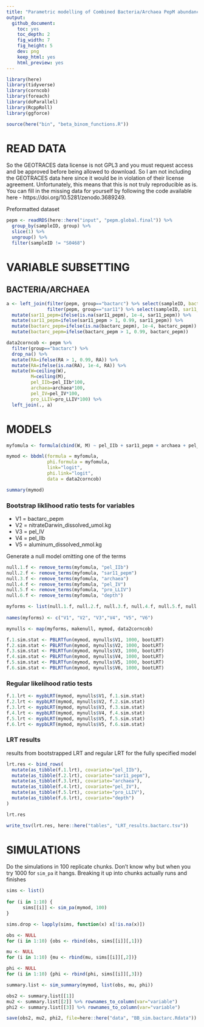 ```yaml
---
title: "Parametric modelling of Combined Bacteria/Archaea PepM abundance using top 5 environmental covariates identified using RFR"
output:   
  github_document:
    toc: yes
    toc_depth: 2
    fig_width: 7
    fig_height: 5
    dev: png
    keep_html: yes
    html_preview: yes
---
```


```r
library(here)
library(tidyverse)
library(corncob)
library(foreach)
library(doParallel)
library(RcppRoll)
library(ggforce)
```

```r
source(here("bin", "beta_binom_functions.R"))
```

# READ DATA
So the GEOTRACES data license is not GPL3 and you must request access and be approved before being allowed to download. So I am not including the GEOTRACES data here since it would be in violation of their license agreement. Unfortunately, this means that this is not truly reproducible as is. You can fill in the missing data for yourself by following the code available here - https://doi.org/10.5281/zenodo.3689249.

Preformatted dataset
```r
pepm <- readRDS(here::here("input", "pepm.global.final")) %>%
  group_by(sampleID, group) %>% 
  slice(1) %>%
  ungroup() %>%
  filter(sampleID != "S0468")
```

# VARIABLE SUBSETTING
## BACTERIA/ARCHAEA
```r
a <- left_join(filter(pepm, group=="bactarc") %>% select(sampleID, bactarc_pepm=RA),
               filter(pepm, group=="sar11") %>% select(sampleID, sar11_pepm=RA)) %>%
  mutate(sar11_pepm=ifelse(is.na(sar11_pepm), 1e-4, sar11_pepm)) %>%
  mutate(sar11_pepm=ifelse(sar11_pepm > 1, 0.99, sar11_pepm)) %>%
  mutate(bactarc_pepm=ifelse(is.na(bactarc_pepm), 1e-4, bactarc_pepm)) %>%
  mutate(bactarc_pepm=ifelse(bactarc_pepm > 1, 0.99, bactarc_pepm))

data2corncob <- pepm %>%
  filter(group=="bactarc") %>%
  drop_na() %>%
  mutate(RA=ifelse(RA > 1, 0.99, RA)) %>%
  mutate(RA=ifelse(is.na(RA), 1e-4, RA)) %>%
  mutate(W=ceiling(W),
         M=ceiling(M), 
         pel_IIb=pel_IIb*100,
         archaea=archaea*100,
         pel_IV=pel_IV*100,
         pro_LLIV=pro_LLIV*100) %>%
  left_join(., a)
```

# MODELS
```r
myfomula <- formula(cbind(W, M) ~ pel_IIb + sar11_pepm + archaea + pel_IV + pro_LLIV + depth) 

mymod <- bbdml(formula = myfomula,
               phi.formula = myfomula,
               link="logit",
               phi.link="logit",
               data = data2corncob)

summary(mymod)
```

### Bootstrap liklihood ratio tests for variables
- V1 = bactarc_pepm
- V2 = nitrateDarwin_dissolved_umol.kg
- V3 = pel_IV
- V4 = pel_IIb
- V5 = aluminum_dissolved_nmol.kg

Generate a null model omitting one of the terms
```r
null.1.f <- remove_terms(myfomula, "pel_IIb")
null.2.f <- remove_terms(myfomula, "sar11_pepm")
null.3.f <- remove_terms(myfomula, "archaea")
null.4.f <- remove_terms(myfomula, "pel_IV")
null.5.f <- remove_terms(myfomula, "pro_LLIV")
null.6.f <- remove_terms(myfomula, "depth")

myforms <- list(null.1.f, null.2.f, null.3.f, null.4.f, null.5.f, null.6.f)
      
names(myforms) <- c("V1", "V2", "V3","V4", "V5", "V6")

mynulls <- map(myforms, makenull, mymod, data2corncob)
```

```r
f.1.sim.stat <- PBLRTfun(mymod, mynulls$V1, 1000, bootLRT)
f.2.sim.stat <- PBLRTfun(mymod, mynulls$V2, 1000, bootLRT)
f.3.sim.stat <- PBLRTfun(mymod, mynulls$V3, 1000, bootLRT)
f.4.sim.stat <- PBLRTfun(mymod, mynulls$V4, 1000, bootLRT)
f.5.sim.stat <- PBLRTfun(mymod, mynulls$V5, 1000, bootLRT)
f.6.sim.stat <- PBLRTfun(mymod, mynulls$V6, 1000, bootLRT)
```

### Regular likelihood ratio tests
```r
f.1.lrt <- mypbLRT(mymod, mynulls$V1, f.1.sim.stat)
f.2.lrt <- mypbLRT(mymod, mynulls$V2, f.2.sim.stat)
f.3.lrt <- mypbLRT(mymod, mynulls$V3, f.3.sim.stat)
f.4.lrt <- mypbLRT(mymod, mynulls$V4, f.4.sim.stat)
f.5.lrt <- mypbLRT(mymod, mynulls$V5, f.5.sim.stat)
f.6.lrt <- mypbLRT(mymod, mynulls$V5, f.6.sim.stat)
```

### LRT results
results from bootstrapped LRT and regular LRT for the fully specified model
```r
lrt.res <- bind_rows(
  mutate(as_tibble(f.1.lrt), covariate="pel_IIb"),
  mutate(as_tibble(f.2.lrt), covariate="sar11_pepm"),
  mutate(as_tibble(f.3.lrt), covariate="archaea"),
  mutate(as_tibble(f.4.lrt), covariate="pel_IV"),
  mutate(as_tibble(f.5.lrt), covariate="pro_LLIV"),
  mutate(as_tibble(f.6.lrt), covariate="depth")
)

lrt.res

write_tsv(lrt.res, here::here("tables", "LRT_results.bactarc.tsv"))
```

# SIMULATIONS
Do the simulations in 100 replicate chunks. Don't know why but when you try 1000 for `sim_pa` it hangs. Breaking it up into chunks actually runs and finishes
```r
sims <- list()
  
for (i in 1:10) {
      sims[[i]] <- sim_pa(mymod, 100)
}

sims.drop <- lapply(sims, function(x) x[!is.na(x)])
```

```r
obs <- NULL
for (i in 1:10) {obs <- rbind(obs, sims[[i]][,1])}

mu <- NULL
for (i in 1:10) {mu <- rbind(mu, sims[[i]][,2])}

phi <- NULL
for (i in 1:10) {phi <- rbind(phi, sims[[i]][,3])}

summary.list <- sim_summary(mymod, list(obs, mu, phi))

obs2 <- summary.list[[1]]
mu2 <- summary.list[[2]] %>% rownames_to_column(var="variable")
phi2 <- summary.list[[3]] %>% rownames_to_column(var="variable")

save(obs2, mu2, phi2, file=here::here("data", "BB_sim.bactarc.Rdata"))
```